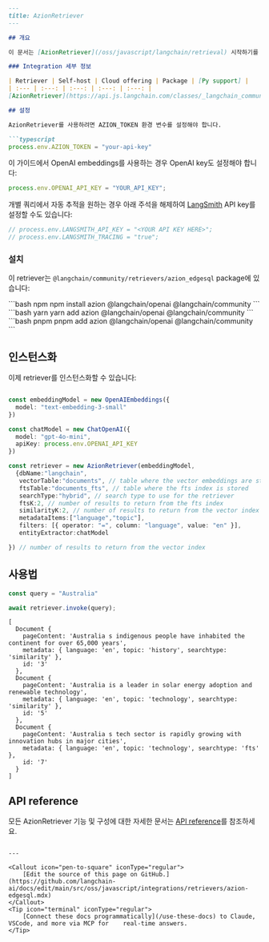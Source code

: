 ```markdown
---
title: AzionRetriever
---

## 개요

이 문서는 [AzionRetriever](/oss/javascript/langchain/retrieval) 시작하기를 도와드립니다. 모든 AzionRetriever 기능 및 구성에 대한 자세한 문서는 [API reference](https://api.js.langchain.com/classes/_langchain_community.retrievers_azion_edgesql.AzionRetriever.html)를 참조하세요.

### Integration 세부 정보

| Retriever | Self-host | Cloud offering | Package | [Py support] |
| :--- | :---: | :---: | :---: | :---: |
[AzionRetriever](https://api.js.langchain.com/classes/_langchain_community.retrievers_azion_edgesql.AzionRetriever.html) | ❌ | ❌ | @langchain/community | ❌ |

## 설정

AzionRetriever를 사용하려면 AZION_TOKEN 환경 변수를 설정해야 합니다.

```typescript
process.env.AZION_TOKEN = "your-api-key"
```

이 가이드에서 OpenAI embeddings를 사용하는 경우 OpenAI key도 설정해야 합니다:

```typescript
process.env.OPENAI_API_KEY = "YOUR_API_KEY";
```

개별 쿼리에서 자동 추적을 원하는 경우 아래 주석을 해제하여 [LangSmith](https://docs.smith.langchain.com/) API key를 설정할 수도 있습니다:

```typescript
// process.env.LANGSMITH_API_KEY = "<YOUR API KEY HERE>";
// process.env.LANGSMITH_TRACING = "true";
```

### 설치

이 retriever는 `@langchain/community/retrievers/azion_edgesql` package에 있습니다:

<CodeGroup>
```bash npm
npm install azion @langchain/openai @langchain/community
```
```bash yarn
yarn add azion @langchain/openai @langchain/community
```
```bash pnpm
pnpm add azion @langchain/openai @langchain/community
```
</CodeGroup>

## 인스턴스화

이제 retriever를 인스턴스화할 수 있습니다:

```typescript

const embeddingModel = new OpenAIEmbeddings({
  model: "text-embedding-3-small"
})

const chatModel = new ChatOpenAI({
  model: "gpt-4o-mini",
  apiKey: process.env.OPENAI_API_KEY
})

const retriever = new AzionRetriever(embeddingModel,
  {dbName:"langchain",
   vectorTable:"documents", // table where the vector embeddings are stored
   ftsTable:"documents_fts", // table where the fts index is stored
   searchType:"hybrid", // search type to use for the retriever
   ftsK:2, // number of results to return from the fts index
   similarityK:2, // number of results to return from the vector index
   metadataItems:["language","topic"],
   filters: [{ operator: "=", column: "language", value: "en" }],
   entityExtractor:chatModel

}) // number of results to return from the vector index
```

## 사용법

```typescript
const query = "Australia"

await retriever.invoke(query);
```

```output
[
  Document {
    pageContent: 'Australia s indigenous people have inhabited the continent for over 65,000 years',
    metadata: { language: 'en', topic: 'history', searchtype: 'similarity' },
    id: '3'
  },
  Document {
    pageContent: 'Australia is a leader in solar energy adoption and renewable technology',
    metadata: { language: 'en', topic: 'technology', searchtype: 'similarity' },
    id: '5'
  },
  Document {
    pageContent: 'Australia s tech sector is rapidly growing with innovation hubs in major cities',
    metadata: { language: 'en', topic: 'technology', searchtype: 'fts' },
    id: '7'
  }
]
```

## API reference

모든 AzionRetriever 기능 및 구성에 대한 자세한 문서는 [API reference](https://api.js.langchain.com/classes/_langchain_community.retrievers_azion_edgesql.AzionRetriever.html)를 참조하세요.
```

---

<Callout icon="pen-to-square" iconType="regular">
    [Edit the source of this page on GitHub.](https://github.com/langchain-ai/docs/edit/main/src/oss/javascript/integrations/retrievers/azion-edgesql.mdx)
</Callout>
<Tip icon="terminal" iconType="regular">
    [Connect these docs programmatically](/use-these-docs) to Claude, VSCode, and more via MCP for    real-time answers.
</Tip>
